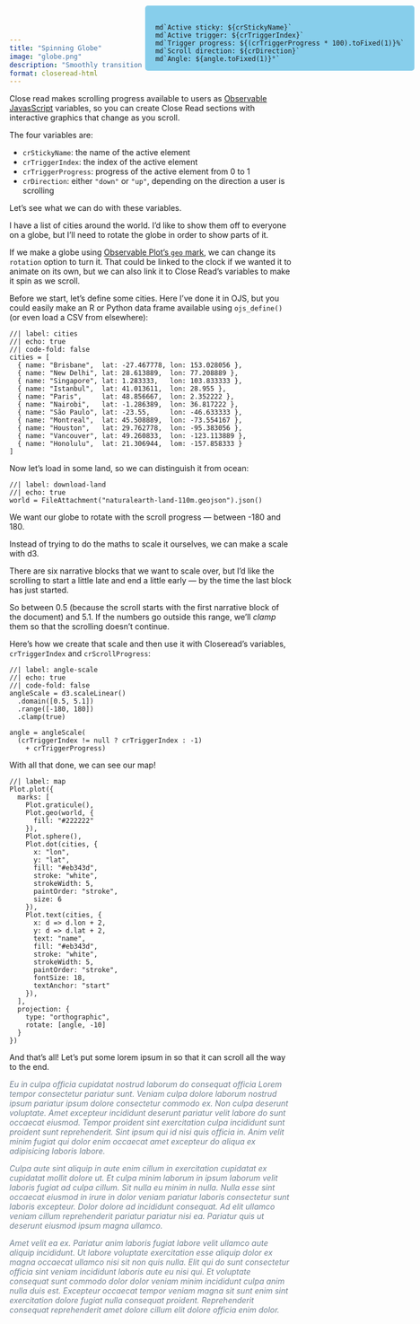 ```yaml
---
title: "Spinning Globe"
image: "globe.png"
description: "Smoothly transition interactive OJS graphics."
format: closeread-html
---
```


Close read makes scrolling progress available to users as [Observable JavasScript](https://quarto.org/docs/interactive/ojs) variables, so you can create Close Read sections with interactive graphics that change as you scroll.

The four variables are:

- `crStickyName`: the name of the active element
- `crTriggerIndex`: the index of the active element
- `crTriggerProgress`: progress of the active element from 0 to 1
- `crDirection`: either `"down"` or `"up"`, depending on the direction a user is scrolling

Let's see what we can do with these variables.

I have a list of cities around the world. I'd like to show them off to everyone on a globe, but I'll need to rotate the globe in order to show parts of it.

If we make a globe using [Observable Plot's `geo` mark](https://observablehq.com/@observablehq/plot-projections?collection=@observablehq/plot), we can change its `rotation` option to turn it. That could be linked to the clock if we wanted it to animate on its own, but we can also link it to Close Read's variables to make it spin as we scroll.

Before we start, let's define some cities. Here I've done it in OJS, but you could easily make an R or Python data frame available using `ojs_define()` (or even load a CSV from elsewhere):

```ojs
//| label: cities
//| echo: true
//| code-fold: false
cities = [
  { name: "Brisbane",  lat: -27.467778, lon: 153.028056 },
  { name: "New Delhi", lat: 28.613889,  lon: 77.208889 },
  { name: "Singapore", lat: 1.283333,   lon: 103.833333 },
  { name: "Istanbul",  lat: 41.013611,  lon: 28.955 },
  { name: "Paris",     lat: 48.856667,  lon: 2.352222 },
  { name: "Nairobi",   lat: -1.286389,  lon: 36.817222 },
  { name: "São Paulo", lat: -23.55,     lon: -46.633333 },
  { name: "Montreal",  lat: 45.508889,  lon: -73.554167 },
  { name: "Houston",   lat: 29.762778,  lon: -95.383056 },
  { name: "Vancouver", lat: 49.260833,  lon: -123.113889 },
  { name: "Honolulu",  lat: 21.306944,  lom: -157.858333 }
]
```

Now let's load in some land, so we can distinguish it from ocean:

```ojs
//| label: download-land
//| echo: true
world = FileAttachment("naturalearth-land-110m.geojson").json()
```

::::{.cr-section layout="overlay-center"}

:::{focus-on="map"}
We want our globe to rotate with the scroll progress — between -180 and 180.  
:::

:::{focus-on="map"}
Instead of trying to do the maths to scale it ourselves, we can make a scale with d3.
:::

:::{focus-on="map"}
There are six narrative blocks that we want to scale over, but I'd like the scrolling to start a little late and end a little early — by the time the last block has just started.
:::

:::{focus-on="map"}
So between 0.5 (because the scroll starts with the first narrative block of the document) and 5.1. If the numbers go outside this range, we'll _clamp_ them so that the scrolling doesn't continue.
:::

:::{focus-on="map"}
Here's how we create that scale and then use it with Closeread's variables, `crTriggerIndex` and `crScrollProgress`:
  
```ojs
//| label: angle-scale
//| echo: true
//| code-fold: false
angleScale = d3.scaleLinear()
  .domain([0.5, 5.1])
  .range([-180, 180])
  .clamp(true)

angle = angleScale(
  (crTriggerIndex != null ? crTriggerIndex : -1)
    + crTriggerProgress)
```
:::

:::{focus-on="map"}
With all that done, we can see our map!
:::

:::{#cr-map}

```ojs
//| label: map
Plot.plot({
  marks: [
    Plot.graticule(),
    Plot.geo(world, {
      fill: "#222222"
    }),
    Plot.sphere(),
    Plot.dot(cities, {
      x: "lon",
      y: "lat",
      fill: "#eb343d",
      stroke: "white",
      strokeWidth: 5,
      paintOrder: "stroke",
      size: 6
    }),
    Plot.text(cities, {
      x: d => d.lon + 2,
      y: d => d.lat + 2,
      text: "name",
      fill: "#eb343d",
      stroke: "white",
      strokeWidth: 5,
      paintOrder: "stroke",
      fontSize: 18,
      textAnchor: "start"
    }),
  ],
  projection: {
    type: "orthographic",
    rotate: [angle, -10]
  }
})
```

:::

::::

:::{.counter style="position: fixed; top: 10px; right: 10px; background-color: skyblue; border-radius: 5px; padding: 18px 18px 0 18px;"}
```ojs
md`Active sticky: ${crStickyName}`
md`Active trigger: ${crTriggerIndex}`
md`Trigger progress: ${(crTriggerProgress * 100).toFixed(1)}%`
md`Scroll direction: ${crDirection}`
md`Angle: ${angle.toFixed(1)}°`
```
:::

And that's all! Let's put some lorem ipsum in so that it can scroll all the way to the end.

:::{style="color: slategrey; font-style: italic;"}
Eu in culpa officia cupidatat nostrud laborum do consequat officia Lorem tempor consectetur pariatur sunt. Veniam culpa dolore laborum nostrud ipsum pariatur ipsum dolore consectetur commodo ex. Non culpa deserunt voluptate. Amet excepteur incididunt deserunt pariatur velit labore do sunt occaecat eiusmod. Tempor proident sint exercitation culpa incididunt sunt proident sunt reprehenderit. Sint ipsum qui id nisi quis officia in. Anim velit minim fugiat qui dolor enim occaecat amet excepteur do aliqua ex adipisicing laboris labore.

Culpa aute sint aliquip in aute enim cillum in exercitation cupidatat ex cupidatat mollit dolore ut. Et culpa minim laborum in ipsum laborum velit laboris fugiat ad culpa cillum. Sit nulla eu minim in nulla. Nulla esse sint occaecat eiusmod in irure in dolor veniam pariatur laboris consectetur sunt laboris excepteur. Dolor dolore ad incididunt consequat. Ad elit ullamco veniam cillum reprehenderit pariatur pariatur nisi ea. Pariatur quis ut deserunt eiusmod ipsum magna ullamco.

Amet velit ea ex. Pariatur anim laboris fugiat labore velit ullamco aute aliquip incididunt. Ut labore voluptate exercitation esse aliquip dolor ex magna occaecat ullamco nisi sit non quis nulla. Elit qui do sunt consectetur officia sint veniam incididunt laboris aute eu nisi qui. Et voluptate consequat sunt commodo dolor dolor veniam minim incididunt culpa anim nulla duis est. Excepteur occaecat tempor veniam magna sit sunt enim sint exercitation dolore fugiat nulla consequat proident. Reprehenderit consequat reprehenderit amet dolore cillum elit dolore officia enim dolor.
:::